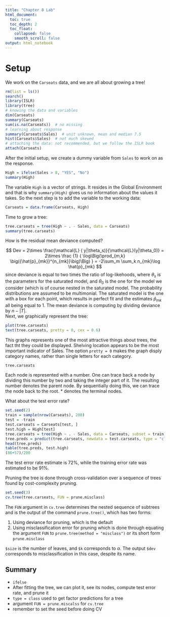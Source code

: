 ```yaml
---
title: "Chapter 8 Lab"
html_document:
  toc: true
  toc_depth: 2
  toc_float:
    collapsed: false
    smooth_scroll: false
output: html_notebook
---
```


# Setup
We work on the `Carseats` data, and we are all about growing a tree!

```r
rm(list = ls())
search()
library(ISLR)
library(tree)
# knowing the data and variables
dim(Carseats)
summary(Carseats)
sum(is.na(Carseats))  # no missing
# learning about response
summary(Carseats$Sales)  # unit unknown, mean and median 7.5
hist(Carseats$Sales)  # not much skewed
# attaching the data: not recommended, but we follow the ISLR book
attach(Carseats)
```

After the initial setup, we create a dummy variable from `Sales` to work on as the response.
```r
High = ifelse(Sales > 8, "YES", "No")
summary(High)
```

The variable `High` is a vector of strings. It resides in the Global Environment and that is why `summary(High)` gives us no information about the values it takes. So the next step is to add the variable to the working data:
```r
Carseats = data.frame(Carseats, High)
```

Time to grow a tree:
```r
tree.carseats = tree(High ~ . - Sales, data = Carseats)
summary(tree.carseats)
```

How is the residual mean deviance computed?

$$
Dev = 2\times \frac{\mathcal{L} ( y|\theta_s)}{\mathcal{L}(y|\theta_0)}
= 2\times \frac {1} { \log\Big(\prod_{m,k} \big({\hat{p}_{mk}}^{n_{mk}}\big)\Big) }
= -2\sum_m \sum_k n_{mk}\log \hat{p}_{mk}
$$
since deviance is equal to two times the ratio of log-likehoods, where $\theta_s$ is the parameters for the saturated model, and $\theta_0$ is the one for the model we consider (which is of course nested in the saturated model. The probability distributions are assumed to be multimonial. The saturated model is the one with a box for each point, which results in perfect fit and the estimates $\hat{p}_{mk}$ all being equal to 1. The mean deviance is computing by dividing deviance by $n - |T|$.  
Next, we graphically represent the tree:
```r
plot(tree.carseats)
text(tree.carseats, pretty = 0, cex = 0.6)
```
This graphs represents one of the most attractive things about trees, the fact tht they could be displayed. Shelving location appears to be the most important indicator of Sales. The option `pretty = 0` makes the graph disply category names, rather than single letters for each category. 

```r
tree.carseats
```
Each node is represented with a number. One can trace back a node by dividing this number by two and taking the integer part of it. The resulting number denotes the parent node. By sequentially doing this, we can trace the node back to the root. * denotes the terminal nodes.  

What about the test error rate?
```r
set.seed(2)
train = sample(nrow(Carseats), 200)
test = -train
test.carseats = Carseats[test, ]
test.high = High[test] 
tree.carseats = tree(High ~ . - Sales, data = Carseats, subset = train)
tree.preds = predict(tree.carseats, newdata = test.carseats, type = "class")
head(tree.preds)
table(tree.preds, test.high)
(86+57)/200
```
The test error rate estimate is 72%, while the training error rate was estimated to be 91%. 

Pruning the tree is done through cross-validation over a sequence of trees found by cost-complexity pruning.
```r
set.seed(3)
cv.tree(tree.carseats, FUN = prune.misclass)
```

The `FUN` argument in `cv.tree` determines the nested sequence of subtrees and is the output of the command `prune.tree()`, which has two forms:  

1. Using deviance for pruning, which is the default
2. Using misclassification error for pruning which is done through equating the argument `FUN` to `prune.tree(method = "misclass")` or its short form `prune.misclass`

`$size` is the number of leaves, and `$k` corresponds to $\alpha$. The output `$dev` corresponds to misclassification in this case, despite its name. 

## Summary

* `ifelse`
* After fitting the tree, we can plot it, see its nodes, compute test error rate, and prune it
* `type = class` used to get factor predictions for a tree
* argument `FUN = prune.miscalss` for `cv.tree`
* remember to set the seed before doing CV

